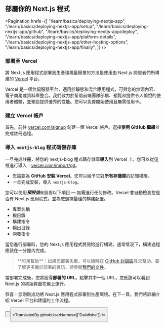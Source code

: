 
## 部屬你的 Next.js 程式

<Pagination
  hrefs={[
    "/learn/basics/deploying-nextjs-app",
    "/learn/basics/deploying-nextjs-app/setup",
    "/learn/basics/deploying-nextjs-app/github",
    "/learn/basics/deploying-nextjs-app/deploy",
    "/learn/basics/deploying-nextjs-app/platform-details",
    "/learn/basics/deploying-nextjs-app/other-hosting-options",
    "/learn/basics/deploying-nextjs-app/finally",
  ]}
/>

### 部署至 Vercel

將 Next.js 應用程式部署到生產環境最簡單的方法是使用由 Next.js 開發者們所構建的 [Vercel]() 平台。

Vercel 是一個無伺服器平台，適用於靜態和混合應用程式，可與您的無頭內容、電子商務或資料庫整合。我們致力於幫助前端團隊部屬、預覽和提供令人愉悅的使用者體驗，並預設提供優秀的性能。您可以免費開始使用且無需信用卡。

### 建立 Vercel 帳戶

首先，前往 <a href="https://vercel.com/signup" target="_blank">vercel.com/signup</a> 創建一個 Vercel 帳戶。選擇**使用 GitHub 繼續**並完成註冊過程。

### 導入 `nextjs-blog` 程式碼儲存庫

一旦完成註冊，將您的 nextjs-blog 程式碼存儲庫**導入**到 Vercel 上。您可以從這裡進行導入：<a href="https://vercel.com/import/git" target="_blank">vercel.com/import/git</a>。

- 您需要為 **GitHub 安裝 Vercel**。您可以給予它對**所有存儲庫**的訪問權限。
- 一旦完成安裝，導入 `nextjs-blog`。

您可以使用***預設值***來設置以下項目 — 無需進行任何修改。Vercel 會自動檢測您是否有 Next.js 應用程式，並為您選擇最佳的構建配置。

- 專案名稱
- 根目錄
- 構建指令
- 輸出目錄
- 開發指令

當您進行部署時，您的 Next.js 應用程式將開始進行構建。通常情況下，構建過程應該在一分鐘內完成。

<Blockquote>
  **可用幫助**：如果您部署失敗，可以隨時在 <a rel="noopener noreferrer" target="_blank" href="https://github.com/vercel/next.js/discussions">GitHub 討論區</a>尋求幫助。要了解更多關於部署的資訊，請參閱<a rel="noopener noreferrer" target="_blank" href="/docs/deployment">我們的文件</a>。
</Blockquote>

當部署完成後，您將獲得**部署的 URL**。點擊其中一個 URL，您應該可以看到 Next.js 的初始頁面在線上運行。

恭喜！您剛剛成功將 Next.js 應用程式部署到生產環境。在下一頁，我們將詳細介紹 Vercel 平台和建議的工作流程。

<Button
    content="← 返回上一頁"
    url="/learn/basics/deploying-nextjs-app/github"
    basicStyle="text-white bg-[#0070f3]"
    hoverStyle="hover:opacity-90"
/>

<Button
    content="前往下一頁 →"
    url="/learn/basics/deploying-nextjs-app/platform-details"
    basicStyle="text-white bg-[#0070f3]"
    hoverStyle="hover:opacity-90"
/>

<TranslatedBy githubUserNames={["Dalufishe"]} />
